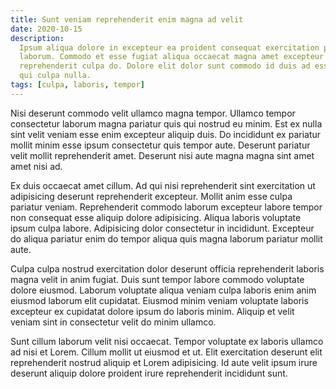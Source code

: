 ```yaml
---
title: Sunt veniam reprehenderit enim magna ad velit
date: 2020-10-15
description:
  Ipsum aliqua dolore in excepteur ea proident consequat exercitation pariatur
  laborum. Commodo et esse fugiat aliqua occaecat magna amet excepteur
  reprehenderit culpa do. Dolore elit dolor sunt commodo id duis ad esse aute id
  qui culpa nulla.
tags: [culpa, laboris, tempor]
---
```


Nisi deserunt commodo velit ullamco magna tempor. Ullamco tempor consectetur
laborum magna pariatur quis qui nostrud eu minim. Est ex nulla sint velit veniam
esse enim excepteur aliquip duis. Do incididunt ex pariatur mollit minim esse
ipsum consectetur quis tempor aute. Deserunt pariatur velit mollit reprehenderit
amet. Deserunt nisi aute magna magna sint amet amet nisi ad.

Ex duis occaecat amet cillum. Ad qui nisi reprehenderit sint exercitation ut
adipisicing deserunt reprehenderit excepteur. Mollit anim esse culpa pariatur
veniam. Reprehenderit commodo laborum excepteur labore tempor non consequat esse
aliquip dolore adipisicing. Aliqua laboris voluptate ipsum culpa labore.
Adipisicing dolor consectetur in incididunt. Excepteur do aliqua pariatur enim
do tempor aliqua quis magna laborum pariatur mollit aute.

Culpa culpa nostrud exercitation dolor deserunt officia reprehenderit laboris
magna velit in anim fugiat. Duis sunt tempor labore commodo voluptate dolore
eiusmod. Laborum voluptate aliqua veniam culpa laboris enim anim eiusmod laborum
elit cupidatat. Eiusmod minim veniam voluptate laboris excepteur ex cupidatat
dolore ipsum do laboris minim. Aliquip et velit veniam sint in consectetur velit
do minim ullamco.

Sunt cillum laborum velit nisi occaecat. Tempor voluptate ex laboris ullamco ad
nisi et Lorem. Cillum mollit ut eiusmod et ut. Elit exercitation deserunt elit
reprehenderit nostrud aliquip et Lorem adipisicing. Id aute velit ipsum irure
deserunt aliquip dolore proident irure reprehenderit incididunt sunt.
